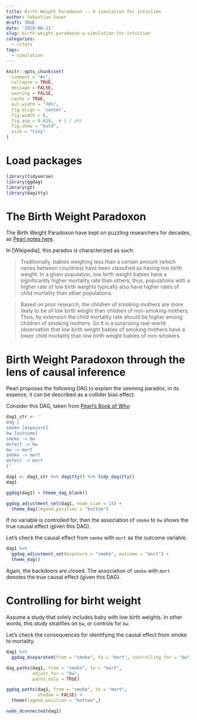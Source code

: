 ```yaml
---
title: Birth Weight Paradoxon -- A simulation for intuition
author: Sebastian Sauer
draft: TRUE
date: '2020-06-11'
slug: birth-weight-paradoxon-a-simulation-for-intuition
categories:
  - rstats
tags:
  - simulation
---
```




```r
knitr::opts_chunk$set(
  comment = "#>",
  collapse = TRUE,
  message = FALSE,
  warning = FALSE,
  cache = TRUE,
  out.width = "70%",
  fig.align = 'center',
  fig.width = 6,
  fig.asp = 0.618,  # 1 / phi
  fig.show = "hold",
  size = "tiny"
)
```



# Load packages

```r
library(tidyverse)
library(ggdag)
library(gt)
library(dagitty)
```


# The Birth Weight Paradoxon

The Birth Weight Paradoxon have kept on puzzling researchers for decades, as [Pearl notes here]().

In [Wikipedia], this paradox is characterized as such:


>    Traditionally, babies weighing less than a certain amount (which varies between countries) have been classified as having low birth weight. In a given population, low birth weight babies have a significantly higher mortality rate than others; thus, populations with a higher rate of low birth weights typically also have higher rates of child mortality than other populations.

>    Based on prior research, the children of smoking mothers are more likely to be of low birth weight than children of non-smoking mothers. Thus, by extension the child mortality rate should be higher among children of smoking mothers. So it is a surprising real-world observation that low birth weight babies of smoking mothers have a lower child mortality than low birth weight babies of non-smokers.


# Birth Weight Paradoxon through the lens of causal inference


Pearl proposes the following DAG to explain the seeming paradox; 
in its essence, it can be described as a collider bias effect.

Consider this DAG, taken from [Pearl's Book of Why]():


```r
dag1_str <- '
dag {
smoke [exposure]
bw [outcome]
smoke -> bw 
defect -> bw
bw -> mort
smoke -> mort
defect -> mort
}'
```


```r
dag1 <- dag1_str %>% dagitty() %>% tidy_dagitty()
dag1 
```


```r
ggdag(dag1) + theme_dag_blank()
```



```r
ggdag_adjustment_set(dag1, node_size = 14) + 
  theme_dag(legend.position = "bottom")
```

If no variable is controlled for, then the association of `smoke` to `bw` shows the true causal effect (given this DAG).

Let's check the causal effect from `smoke` with `mort` as the outcome variable.


```r
dag1 %>% 
  ggdag_adjustment_set(exposure = "smoke", outcome = "mort") +
  theme_dag()
```

Again, the backdoors are closed. The association of `smoke` with `mort` denotes the true causal effect (given this DAG).


# Controlling for birht weight

Assume a study that solely includes baby with low birth weights. In other words, this study stratifies on `bw`, or controls for `bw`. 

Let's check the consequences for identifying the causal effect from smoke to mortality.




```r
dag1 %>% 
  ggdag_dseparated(from = "smoke", to = "mort", controlling_for = "bw")
```


```r
dag_paths(dag1, from = "smoke", to = "mort", 
          adjust_for = "bw",
          paths_only = TRUE) 
```

```r
ggdag_paths(dag1, from = "smoke", to = "mort",
            shadow = FALSE) +
  theme(legend.position = "bottom",)
```


```r
node_dconnected(dag1)
```


